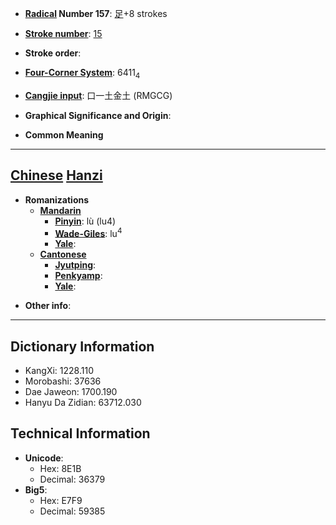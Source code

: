 * '''[[Wiktionary:Chinese radical index| Radical]] Number 157''': [[Wiktionary:Chinese radical index 足|足]]+8 strokes

* '''[[Wiktionary:Chinese total strokes index|Stroke number]]''': [[Wiktionary:Chinese total strokes index 15|15]]

* '''Stroke order''': 

* '''[[Wiktionary:Chinese four corner index|Four-Corner System]]''': 6411<sub>4</sub>

* '''[[Wiktionary:Chinese Cangjie index|Cangjie input]]''': 口一土金土 (RMGCG)

* '''Graphical Significance and Origin''': 

* '''Common Meaning'''

----

== [[Chinese]] [[Hanzi]] ==

* '''Romanizations'''
** '''[[Mandarin]]'''
*** '''[[Pinyin]]''': lù (lu4)
*** '''[[Wade-Giles]]''': lu<sup>4</sup>
*** '''[[Yale]]''': 
** '''[[Cantonese]]'''
*** '''[[Jyutping]]''':
*** '''[[Penkyamp]]''': 
*** '''[[Yale]]''': 

* '''Other info''': 

----

== Dictionary Information ==

* KangXi: 1228.110
* Morobashi: 37636
* Dae Jaweon: 1700.190
* Hanyu Da Zidian: 63712.030

== Technical Information ==

* '''Unicode''':
** Hex: 8E1B
** Decimal: 36379
* '''Big5''':
** Hex: E7F9
** Decimal: 59385